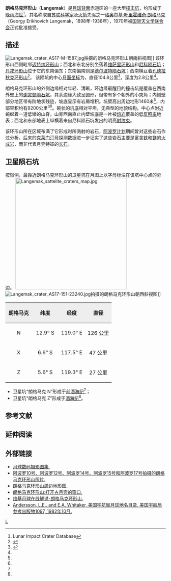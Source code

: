 {{lunar crater data
| image=Langemak crater 1136 med.jpg|240px
| caption=月球轨道器1号拍摄的图像
| latitude=9.93
| N_or_S=S
| longitude=119.45
| E_or_W=E
| diameter=104.8公里
| depth=2.8公里
| colong=242
| eponym=[[格奥尔基·叶里霍维奇·朗格马克|格奥尔基·叶·朗格马克]]
}}
'''朗格马克环形山'''（'''Langemak'''）是[[月球背面|月球背面]]赤道区的一座大型[[撞击坑|撞击坑]]，约形成于[[晚雨海世|晚雨海世]]<ref name=LICD>Lunar Impact Crater Database</ref>，其名称取自[[苏联|苏联]][[科学家|科学家]]及[[火箭|火箭]]先驱之一[[格奥尔基·叶里霍维奇·朗格马克|格奥尔基·叶里霍维奇·朗格马克]]（Georgy Erikhovich Langemak，1898年-1938年），1970年被[[国际天文学联合会|国际天文学联合会]]正式批准接受。

== 描述 ==
[[Image:Langemak_crater_AS17-M-1587.jpg|thumb]]拍摄的朗格马克环形山朝南斜视图]]
该环形山西侧毗邻[[迈特纳环形山|迈特纳环形山]]；西北和东北分别坐落着[[维萨里环形山|维萨里环形山]]和[[尼科陨石坑|尼科陨石坑]]；[[丹戎环形山|丹戎环形山]]位于它的东南偏东；东南偏南则是[[德尔波特陨石坑|德尔波特陨石坑]]；西南横亘着[[孔德拉秋克环形山|孔德拉秋克环形山]]<ref>{{Cite web |url=http://planetarynames.wr.usgs.gov/images/Lunar/lac_83_lo.pdf |title=Crater Langemak on LAC-83 map |access-date=2016-07-24 |archive-date=2013-02-20 |archive-url=https://web.archive.org/web/20130220180428/http://planetarynames.wr.usgs.gov/images/Lunar/lac_83_lo.pdf |dead-url=no }}</ref>。
该陨坑的中心[[月面坐标|月面坐标]]为{{Coord|9.93|S|119.45|E|globe:Moon|nogoogle=1|noosm=1}}，直径104.8公里<ref name="IAU">{{Cite web |url=http://planetarynames.wr.usgs.gov/Feature/3269 |title=Directory of the International Astronomical Union |access-date=2016-07-24 |archive-date=2020-11-27 |archive-url=https://web.archive.org/web/20201127015923/http://planetarynames.wr.usgs.gov/Feature/3269 |dead-url=no }}</ref>，深度为2.8公里<ref name=LICD/>。

朗格马克环形山的外侧边缘相对年轻、清晰，环边缘最醒目的撞击坑是覆盖在西南外壁上的[[谢灵顿陨石坑|谢灵顿陨石坑]]，其余边缘大致呈圆形，但带有多个朝外的小突角；内侧壁部分地区带有阶地状残迹，坡底显示有岩屑堆积。坑壁高出周边地形1460米<ref name="LICD"/>，内部容积约有9200公里<sup>3</sup><ref name="LICD"/>。碗状的坑底相对平坦，无典型的地貌结构。中心点附近蜿蜒着一道低矮的山脊。山脊西南直止内壁坡底是一片被[[熔岩|熔岩]]覆盖的低[[反照率|反照率]]地表；西北和东部地表上纵横着来自尼科陨石坑发出的明亮[[射纹系统|射纹束]]。

该环形山所在区域布满了它形成时所溅射的岩石，[[阿波罗计划|阿波罗计划]]期间曾对这些岩石作过分析，后来的[[克莱门汀号|克莱门汀号]]探测数据进一步证实了这些岩石主要是富含[[铁|铁]]和[[镁|镁]]的[[火成岩|火成岩]]，而非代表月壳特征的[[长石|长石]]。

== 卫星陨石坑 ==
按惯例，最靠近朗格马克环形山的卫星坑在月图上以字母标注在该坑中心点的旁边。
[[Image:Langemak_sattelite_craters_map.jpg|350px]]
[[Image:Langemak_crater_AS17-151-23240.jpg|thumb]]拍摄的朗格马克环形山朝西斜视图]]

{| class="wikitable"
!width="25%" style="background:#eeeeee;" |朗格马克 
!width="25%" style="background:#eeeeee;" |纬度
!width="25%" style="background:#eeeeee;" |经度
!width="25%" style="background:#eeeeee;" |直径
|-
|align="center"|N
|align="center"|12.9° S
|align="center"|119.0° E
|align="center"|126 公里
|-
|align="center"|X
|align="center"|6.6° S
|align="center"|117.5° E
|align="center"|47 公里
|-
|align="center"|Z
|align="center"|5.6° S
|align="center"|119.3° E
|align="center"|27 公里
|}{{clear}}
* 卫星坑“朗格马克 N”形成于[[前酒海纪|前酒海纪]]<ref name="LICD"/>；
* 卫星坑“朗格马克 Z”形成于[[酒海纪|酒海纪]]<ref name="LICD"/>。

== 参考文献 ==
{{Reflist}}

== 延伸阅读 ==
{{Lunar crater references}}

== 外部链接 ==
*[http://www.lpi.usra.edu/resources/lunar_orbiter/bin/srch_nam.shtml?Langemak%7C0 月球数码摄影图集.] {{Wayback|url=http://www.lpi.usra.edu/resources/lunar_orbiter/bin/srch_nam.shtml?Langemak%7C0 |date=20201127015125 }}
*[http://www.lpi.usra.edu/resources/apollo/search/feature/?feature=Langemak 阿波罗10号、阿波罗12号、阿波罗14号、阿波罗15号和阿波罗17号拍摄的朗格马克环形山照片.] {{Wayback|url=http://www.lpi.usra.edu/resources/apollo/search/feature/?feature=Langemak |date=20201127013059 }}
*[http://www.lpi.usra.edu/resources/mapcatalog/LTO/lto83d2_1/ 朗格马克环形山周边地形图.] {{Wayback|url=http://www.lpi.usra.edu/resources/mapcatalog/LTO/lto83d2_1/ |date=20180531062023 }}
*[http://apollo.sese.asu.edu/LIW/20080812.html 朗格马克环形山:打开古月壳的窗口.] {{Wayback|url=http://apollo.sese.asu.edu/LIW/20080812.html |date=20201127012144 }}
*[http://the-moon.wikispaces.com/Langemak 维基月球在线解说-朗格马克环形山.] {{Wayback|url=http://the-moon.wikispaces.com/Langemak |date=20180531115705 }}
*[http://planet4589.org/astro/lunar/RP-1097.pdf Andersson, L.E., and E.A. Whitaker, 美国宇航局月球地名目录, 美国宇航局参考出版物1097, 1982年10月.] {{Wayback|url=http://planet4589.org/astro/lunar/RP-1097.pdf |date=20141006125838 }}

[[Category:月球环形山|L]]
{{月球環形山 (L-N)}}